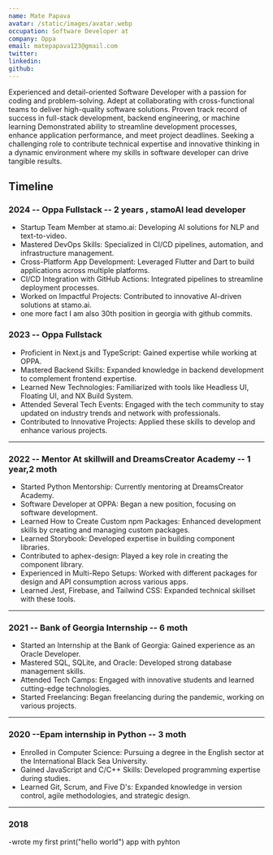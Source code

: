 ```yaml
---
name: Mate Papava
avatar: /static/images/avatar.webp
occupation: Software Developer at
company: Oppa
email: matepapava123@gmail.com
twitter:
linkedin:
github:
---
```


Experienced and detail-oriented Software Developer with a passion for coding and problem-solving. Adept
at collaborating with cross-functional teams to deliver high-quality software solutions. Proven track record
of success in full-stack development, backend engineering, or machine learning Demonstrated ability to
streamline development processes, enhance application performance, and meet project deadlines. Seeking
a challenging role to contribute technical expertise and innovative thinking in a dynamic environment where
my skills in software developer can drive tangible results.

## Timeline

### 2024 -- Oppa Fullstack -- 2 years , stamoAI lead developer

- Startup Team Member at stamo.ai: Developing AI solutions for NLP and text-to-video.
- Mastered DevOps Skills: Specialized in CI/CD pipelines, automation, and infrastructure management.
- Cross-Platform App Development: Leveraged Flutter and Dart to build applications across multiple platforms.
- CI/CD Integration with GitHub Actions: Integrated pipelines to streamline deployment processes.
- Worked on Impactful Projects: Contributed to innovative AI-driven solutions at stamo.ai.
- one more fact I am also 30th position in georgia with github commits.

### 2023 -- Oppa Fullstack 

- Proficient in Next.js and TypeScript: Gained expertise while working at OPPA.
- Mastered Backend Skills: Expanded knowledge in backend development to complement frontend expertise.
- Learned New Technologies: Familiarized with tools like Headless UI, Floating UI, and NX Build System.
- Attended Several Tech Events: Engaged with the tech community to stay updated on industry trends and network with professionals.
- Contributed to Innovative Projects: Applied these skills to develop and enhance various projects.

---

### 2022 -- Mentor At skillwill and DreamsCreator Academy -- 1 year,2 moth

- Started Python Mentorship: Currently mentoring at DreamsCreator Academy.
- Software Developer at OPPA: Began a new position, focusing on software development.
- Learned How to Create Custom npm Packages: Enhanced development skills by creating and managing custom packages.
- Learned Storybook: Developed expertise in building component libraries.
- Contributed to aphex-design: Played a key role in creating the component library.
- Experienced in Multi-Repo Setups: Worked with different packages for design and API consumption across various apps.
- Learned Jest, Firebase, and Tailwind CSS: Expanded technical skillset with these tools.

---

### 2021 -- Bank of Georgia Internship -- 6 moth
- Started an Internship at the Bank of Georgia: Gained experience as an Oracle Developer.
- Mastered SQL, SQLite, and Oracle: Developed strong database management skills.
- Attended Tech Camps: Engaged with innovative students and learned cutting-edge technologies.
- Started Freelancing: Began freelancing during the pandemic, working on various projects.

---

### 2020 --Epam internship in Python -- 3 moth

- Enrolled in Computer Science: Pursuing a degree in the English sector at the International Black Sea University.
- Gained JavaScript and C/C++ Skills: Developed programming expertise during studies.
- Learned Git, Scrum, and Five D's: Expanded knowledge in version control, agile methodologies, and strategic design.

---

### 2018

-wrote my first print("hello world") app with pyhton
